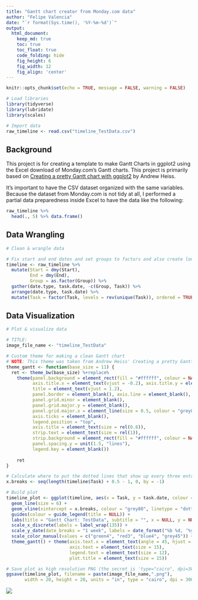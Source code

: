 ```yaml
---
title: "Gantt chart creator from Monday.com data"
author: "Felipe Valencia"
date: "`r format(Sys.time(), '%Y-%m-%d')`"
output:
  html_document:  
    keep_md: true
    toc: true
    toc_float: true
    code_folding: hide
    fig_height: 6
    fig_width: 12
    fig_align: 'center'
---
```


```r
knitr::opts_chunk$set(echo = TRUE, message = FALSE, warning = FALSE)
```

```r
# Load libraries
library(tidyverse)
library(lubridate)
library(scales)
```

```r
# Import data
raw_timeline <- read.csv("timeline_TestData.csv")
```

## Background

This project is for creating a template to make Gantt Charts in ggplot2 using the Excel download of Monday.com's Gantt charts. This project is primarily based on [Creating a pretty Gantt chart with ggplot2](https://stats.andrewheiss.com/misc/gantt.html) by Andrew Heiss.

It's important to have the CSV dataset organized with the same variables. Because the dataset from Monday.com is not tidy at all, I performed a partial data preparedness inside Excel to have the data like the following:

```r
raw_timeline %>%
  head(., 5) %>% data.frame()

```

## Data Wrangling

```r
# Clean & wrangle data

# Fix start and end dates and set groups to factors and also create long format for dates
timeline <- raw_timeline %>%
  mutate(Start = dmy(Start),
         End = dmy(End),
         Group = as.factor(Group)) %>%
  gather(date.type, task.date, -c(Group, Task)) %>%
  arrange(date.type, task.date) %>%
  mutate(Task = factor(Task, levels = rev(unique(Task)), ordered = TRUE))

```

## Data Visualization

```r
# Plot & visualize data

# TITLE:
image_file_name <- "timeline_TestData"

# Custom theme for making a clean Gantt chart
# NOTE: This theme was taken from Andrew Heiss' Creating a pretty Gantt chart with ggplot2
theme_gantt <- function(base_size = 11) {
  ret <- theme_bw(base_size) %+replace%
    theme(panel.background = element_rect(fill = "#ffffff", colour = NA),
          axis.title.x = element_text(vjust = -0.2), axis.title.y = element_text(vjust = 1.5),
          title = element_text(vjust = 1.2),
          panel.border = element_blank(), axis.line = element_blank(),
          panel.grid.minor = element_blank(),
          panel.grid.major.y = element_blank(),
          panel.grid.major.x = element_line(size = 0.5, colour = "grey80"),
          axis.ticks = element_blank(),
          legend.position = "top",
          axis.title = element_text(size = rel(0.8)),
          strip.text = element_text(size = rel(1)),
          strip.background = element_rect(fill = "#ffffff", colour = NA),
          panel.spacing.y = unit(1.5, "lines"),
          legend.key = element_blank())
  
    ret
}

# Calculate where to put the dotted lines that show up every three entries
x.breaks <- seq(length(timeline$Task) + 0.5 - 1, 0, by = -1)

# Build plot
timeline_plot <- ggplot(timeline, aes(x = Task, y = task.date, colour = Group)) + 
  geom_line(size = 6) + 
  geom_vline(xintercept = x.breaks, colour = "grey80", linetype = "dotted", size = 0.5) + 
  guides(colour = guide_legend(title = NULL)) +
  labs(title = "Gantt Chart: TestData", subtitle = "", x = NULL, y = NULL) + coord_flip() +
  scale_x_discrete(labels = label_wrap(135)) +
  scale_y_date(date_breaks = "1 week", labels = date_format("%b %d, ‘%y")) +
  scale_color_manual(values = c("green4", "red3", "blue4", "grey45")) +
  theme_gantt() + theme(axis.text.x = element_text(angle = 45, hjust = 1),
                        axis.text = element_text(size = 15),
                        legend.text = element_text(size = 12),
                        plot.title = element_text(size = 15))

# Save plot as high resolution PNG (the secret is 'type="cairo", dpi=300')
ggsave(timeline_plot, filename = paste(image_file_name,".png"),
       width = 20, height = 20, units = "in", type = "cairo", dpi = 300, limitsize = FALSE)
```

![](timeline_TestData .png)
